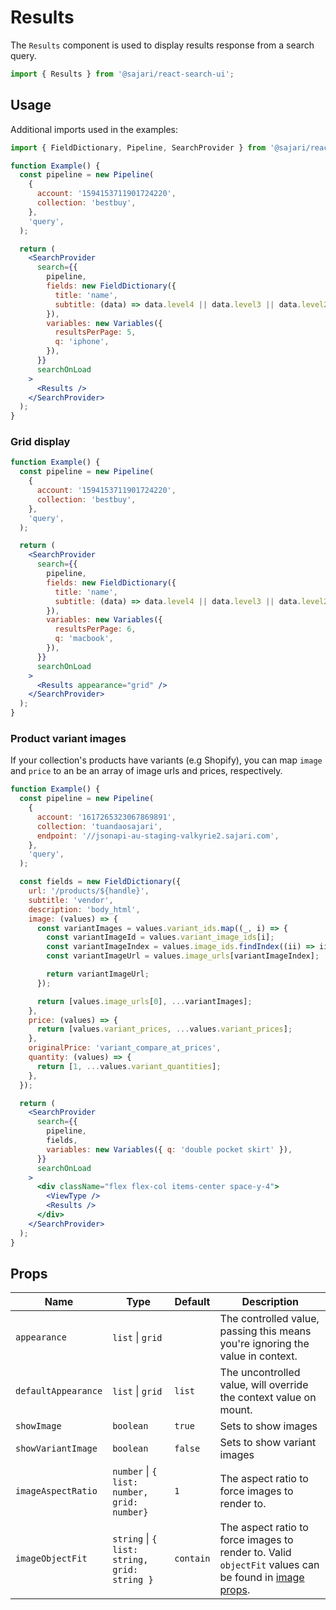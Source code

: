 
<SEO
  title="Results"
  scope={scopes.searchUI}
  description="The Results component is used to display results response from a search query."
/>

# Results

The `Results` component is used to display results response from a search query.

```js
import { Results } from '@sajari/react-search-ui';
```

## Usage

Additional imports used in the examples:

```js
import { FieldDictionary, Pipeline, SearchProvider } from '@sajari/react-search-ui';
```

```jsx
function Example() {
  const pipeline = new Pipeline(
    {
      account: '1594153711901724220',
      collection: 'bestbuy',
    },
    'query',
  );

  return (
    <SearchProvider
      search={{
        pipeline,
        fields: new FieldDictionary({
          title: 'name',
          subtitle: (data) => data.level4 || data.level3 || data.level2 || data.level1 || data.brand,
        }),
        variables: new Variables({
          resultsPerPage: 5,
          q: 'iphone',
        }),
      }}
      searchOnLoad
    >
      <Results />
    </SearchProvider>
  );
}
```

### Grid display

```jsx
function Example() {
  const pipeline = new Pipeline(
    {
      account: '1594153711901724220',
      collection: 'bestbuy',
    },
    'query',
  );

  return (
    <SearchProvider
      search={{
        pipeline,
        fields: new FieldDictionary({
          title: 'name',
          subtitle: (data) => data.level4 || data.level3 || data.level2 || data.level1 || data.brand,
        }),
        variables: new Variables({
          resultsPerPage: 6,
          q: 'macbook',
        }),
      }}
      searchOnLoad
    >
      <Results appearance="grid" />
    </SearchProvider>
  );
}
```

### Product variant images

If your collection's products have variants (e.g Shopify), you can map `image` and `price` to an be an array of image urls and prices, respectively.

```jsx
function Example() {
  const pipeline = new Pipeline(
    {
      account: '1617265323067869891',
      collection: 'tuandaosajari',
      endpoint: '//jsonapi-au-staging-valkyrie2.sajari.com',
    },
    'query',
  );

  const fields = new FieldDictionary({
    url: '/products/${handle}',
    subtitle: 'vendor',
    description: 'body_html',
    image: (values) => {
      const variantImages = values.variant_ids.map((_, i) => {
        const variantImageId = values.variant_image_ids[i];
        const variantImageIndex = values.image_ids.findIndex((ii) => ii === variantImageId);
        const variantImageUrl = values.image_urls[variantImageIndex];

        return variantImageUrl;
      });

      return [values.image_urls[0], ...variantImages];
    },
    price: (values) => {
      return [values.variant_prices, ...values.variant_prices];
    },
    originalPrice: 'variant_compare_at_prices',
    quantity: (values) => {
      return [1, ...values.variant_quantities];
    },
  });

  return (
    <SearchProvider
      search={{
        pipeline,
        fields,
        variables: new Variables({ q: 'double pocket skirt' }),
      }}
      searchOnLoad
    >
      <div className="flex flex-col items-center space-y-4">
        <ViewType />
        <Results />
      </div>
    </SearchProvider>
  );
}
```

## Props

| Name                | Type                                         | Default   | Description                                                                                                                     |
| ------------------- | -------------------------------------------- | --------- | ------------------------------------------------------------------------------------------------------------------------------- |
| `appearance`        | `list` \| `grid`                             |           | The controlled value, passing this means you're ignoring the value in context.                                                  |
| `defaultAppearance` | `list` \| `grid`                             | `list`    | The uncontrolled value, will override the context value on mount.                                                               |
| `showImage`         | `boolean`                                    | `true`    | Sets to show images                                                                                                             |
| `showVariantImage`  | `boolean`                                    | `false`   | Sets to show variant images                                                                                                     |
| `imageAspectRatio`  | `number` \| `{ list: number, grid: number}`  | `1`       | The aspect ratio to force images to render to.                                                                                  |
| `imageObjectFit`    | `string` \| `{ list: string, grid: string }` | `contain` | The aspect ratio to force images to render to. Valid `objectFit` values can be found in [image props](/components/image#props). |
